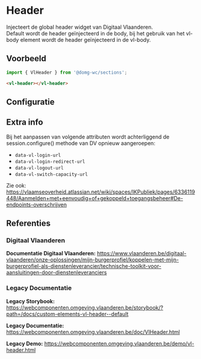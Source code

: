 
# Header

Injecteert de global header widget van Digitaal Vlaanderen.  
Default wordt de header geïnjecteerd in de body, bij het gebruik van het vl-body element wordt de header geïnjecteerd in de vl-body.

## Voorbeeld

```js
import { VlHeader } from '@domg-wc/sections';
```

```html
<vl-header></vl-header>
```

<DocsStory id="sections-header--header-default" />

## Configuratie

<ArgsTable story={PRIMARY_STORY} />

## Extra info

Bij het aanpassen van volgende attributen wordt achterliggend de session.configure() methode van DV opnieuw aangeroepen:

-   `data-vl-login-url`
-   `data-vl-login-redirect-url`
-   `data-vl-logout-url`
-   `data-vl-switch-capacity-url`

Zie ook:<br/>
https://vlaamseoverheid.atlassian.net/wiki/spaces/IKPubliek/pages/6336119448/Aanmelden+met+eenvoudig+of+gekoppeld+toegangsbeheer#De-endpoints-overschrijven

## Referenties

### Digitaal Vlaanderen

**Documentatie Digitaal Vlaanderen:** https://www.vlaanderen.be/digitaal-vlaanderen/onze-oplossingen/mijn-burgerprofiel/koppelen-met-mijn-burgerprofiel-als-dienstenleverancier/technische-toolkit-voor-aansluitingen-door-dienstenleveranciers

### Legacy Documentatie

**Legacy Storybook:** https://webcomponenten.omgeving.vlaanderen.be/storybook/?path=/docs/custom-elements-vl-header--default

**Legacy Documentatie:** https://webcomponenten.omgeving.vlaanderen.be/doc/VlHeader.html

**Legacy Demo:** https://webcomponenten.omgeving.vlaanderen.be/demo/vl-header.html
